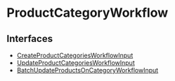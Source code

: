 
# ProductCategoryWorkflow

## Interfaces

- [CreateProductCategoriesWorkflowInput](../ProductCategoryWorkflow/interfaces/types.WorkflowTypes.ProductCategoryWorkflow.CreateProductCategoriesWorkflowInput/page.mdx)
- [UpdateProductCategoriesWorkflowInput](../ProductCategoryWorkflow/interfaces/types.WorkflowTypes.ProductCategoryWorkflow.UpdateProductCategoriesWorkflowInput/page.mdx)
- [BatchUpdateProductsOnCategoryWorkflowInput](../ProductCategoryWorkflow/interfaces/types.WorkflowTypes.ProductCategoryWorkflow.BatchUpdateProductsOnCategoryWorkflowInput/page.mdx)
